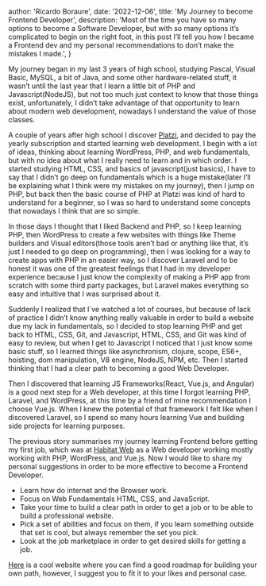 
  author: 'Ricardo Boraure',
  date: '2022-12-06',
  title: 'My Journey to become Frontend Developer',
  description:
    'Most of the time you have so many options to become a Software Developer, but with so many options it’s complicated to begin on the right foot, in this post I’ll tell you how I became a Frontend dev and my personal recommendations to don’t make the mistakes I made.',
}


My journey began in my last 3 years of high school, studying Pascal, Visual Basic, MySQL, a bit of Java, and some other hardware-related stuff, it wasn’t until the last year that I learn a little bit of PHP and Javascript(NodeJS), but not too much just context to know that those things exist, unfortunately, I didn’t take advantage of that opportunity to learn about modern web development, nowadays I understand the value of those classes.

A couple of years after high school I discover [Platzi](https://platzi.com/r/ricardo-boraure), and decided to pay the yearly subscription and started learning web development. I begin with a lot of ideas, thinking about learning WordPress, PHP, and web fundamentals, but with no idea about what I really need to learn and in which order. I started studying HTML, CSS, and basics of javascript(just basics), I have to say that I didn’t go deep on fundamentals which is a huge mistake(later I’ll be explaining what I think were my mistakes on my journey), then I jump on PHP, but back then the basic course of PHP at Platzi was kind of hard to understand for a beginner, so I was so hard to understand some concepts that nowadays I think that are so simple.

In those days I thought that I liked Backend and PHP, so I keep learning PHP, then WordPress to create a few websites with things like Theme builders and Visual editors(those tools aren’t bad or anything like that, it’s just I needed to go deep on programming), then I was looking for a way to create apps with PHP in an easier way, so I discover Laravel and to be honest it was one of the greatest feelings that I had in my developer experience because I just know the complexity of making a PHP app from scratch with some third party packages, but Laravel makes everything so easy and intuitive that I was surprised about it.

Suddenly I realized that I´ve watched a lot of courses, but because of lack of practice I didn’t know anything really valuable in order to build a website due my lack in fundamentals, so I decided to stop learning PHP and get back to HTML, CSS, Git, and Javascript, HTML, CSS, and Git was kind of easy to review, but when I get to Javascript I noticed that I just know some basic stuff, so I learned things like asynchronism, clojure, scope, ES6+, hoisting, dom manipulation, V8 engine, NodeJS, NPM, etc. Then I started thinking that I had a clear path to becoming a good Web Developer.

Then I discovered that learning JS Frameworks(React, Vue.js, and Angular) is a good next step for a Web developer, at this time I forgot learning PHP, Laravel, and WordPress, at this time by a friend of mine recommendation I choose Vue.js. When I knew the potential of that framework I felt like when I discovered Laravel, so I spend so many hours learning Vue and building side projects for learning purposes.

The previous story summarises my journey learning Frontend before getting my first job, which was at [Habitat Web](https://habitatweb.mx/) as a Web developer working mostly working with PHP, WordPress, and Vue.js. Now I would like to share my personal suggestions in order to be more effective to become a Frontend Developer.

* Learn how do internet and the Browser work.
* Focus on Web Fundamentals HTML, CSS, and JavaScript.
* Take your time to build a clear path in order to get a job or to be able to build a professional website.
* Pick a set of abilities and focus on them, if you learn something outside that set is cool, but always remember the set you pick.
* Look at the job marketplace in order to get desired skills for getting a job.

[Here](https://roadmap.sh/) is a cool website where you can find a good roadmap for building your own path, however, I suggest you to fit it to your likes and personal case.

